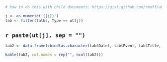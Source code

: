 ```r
# how to do this with child documents: https://gist.github.com/rmoff/a043676a2f084b81a434

j <- as.numeric('{{j}}')
tab <- filter(talks, Type == ut[j])
```

## `r paste(ut[j], sep = "")` {-} 

```r
tab2 <- data.frame(cbind(as.character(tab$Date), tab$Event, tab$Title, paste("[download slides](", tab$slides, ")", sep = "")))

kable(tab2, col.names = rep("", ncol(tab2)))
```

